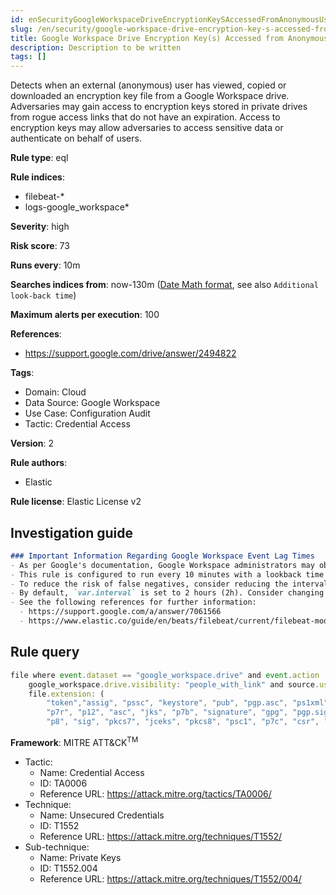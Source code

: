 ```yaml
---
id: enSecurityGoogleWorkspaceDriveEncryptionKeySAccessedFromAnonymousUser
slug: /en/security/google-workspace-drive-encryption-key-s-accessed-from-anonymous-user
title: Google Workspace Drive Encryption Key(s) Accessed from Anonymous User
description: Description to be written
tags: []
---
```


<div id="google-workspace-drive-encryption-key-s-accessed-from-anonymous-user"></div>

Detects when an external (anonymous) user has viewed, copied or downloaded an encryption key file from a Google Workspace drive. Adversaries may gain access to encryption keys stored in private drives from rogue access links that do not have an expiration. Access to encryption keys may allow adversaries to access sensitive data or authenticate on behalf of users.

**Rule type**: eql

**Rule indices**: 

* filebeat-*
* logs-google_workspace*

**Severity**: high

**Risk score**: 73

**Runs every**: 10m

**Searches indices from**: now-130m ([Date Math format](((ref))/common-options.html#date-math), see also <DocLink id="enSecurityRulesUiCreate" section="set-the-rules-schedule">`Additional look-back time`</DocLink>)

**Maximum alerts per execution**: 100

**References**: 

* https://support.google.com/drive/answer/2494822

**Tags**: 

* Domain: Cloud
* Data Source: Google Workspace
* Use Case: Configuration Audit
* Tactic: Credential Access

**Version**: 2

**Rule authors**: 

* Elastic

**Rule license**: Elastic License v2

## Investigation guide

```markdown
### Important Information Regarding Google Workspace Event Lag Times
- As per Google's documentation, Google Workspace administrators may observe lag times ranging from minutes up to 3 days between the time of an event's occurrence and the event being visible in the Google Workspace admin/audit logs.
- This rule is configured to run every 10 minutes with a lookback time of 130 minutes.
- To reduce the risk of false negatives, consider reducing the interval that the Google Workspace (formerly G Suite) Filebeat module polls Google's reporting API for new events.
- By default, `var.interval` is set to 2 hours (2h). Consider changing this interval to a lower value, such as 10 minutes (10m).
- See the following references for further information:
  - https://support.google.com/a/answer/7061566
  - https://www.elastic.co/guide/en/beats/filebeat/current/filebeat-module-google_workspace.html
```

## Rule query

```js
file where event.dataset == "google_workspace.drive" and event.action : ("copy", "view", "download") and
    google_workspace.drive.visibility: "people_with_link" and source.user.email == "" and
    file.extension: (
        "token","assig", "pssc", "keystore", "pub", "pgp.asc", "ps1xml", "pem", "gpg.sig", "der", "key",
        "p7r", "p12", "asc", "jks", "p7b", "signature", "gpg", "pgp.sig", "sst", "pgp", "gpgz", "pfx", "crt",
        "p8", "sig", "pkcs7", "jceks", "pkcs8", "psc1", "p7c", "csr", "cer", "spc", "ps2xml")

```

**Framework**: MITRE ATT&CK<sup>TM</sup>

* Tactic:
    * Name: Credential Access
    * ID: TA0006
    * Reference URL: https://attack.mitre.org/tactics/TA0006/
* Technique:
    * Name: Unsecured Credentials
    * ID: T1552
    * Reference URL: https://attack.mitre.org/techniques/T1552/
* Sub-technique:
    * Name: Private Keys
    * ID: T1552.004
    * Reference URL: https://attack.mitre.org/techniques/T1552/004/

